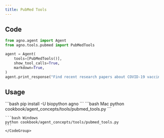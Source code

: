 ```yaml
---
title: PubMed Tools
---
```


## Code

```python cookbook/agent_concepts/tools/pubmed_tools.py
from agno.agent import Agent
from agno.tools.pubmed import PubMedTools

agent = Agent(
    tools=[PubMedTools()],
    show_tool_calls=True,
    markdown=True,
)
agent.print_response("Find recent research papers about COVID-19 vaccines")
```

## Usage

<Steps>
  <Snippet file="create-venv-step.mdx" />

  <Step title="Install libraries">
    ```bash
    pip install -U biopython agno
    ```
  </Step>

  <Step title="Run Agent">
    <CodeGroup>
    ```bash Mac
    python cookbook/agent_concepts/tools/pubmed_tools.py
    ```

    ```bash Windows
    python cookbook/agent_concepts/tools/pubmed_tools.py
    ```
    </CodeGroup>
  </Step>
</Steps>
